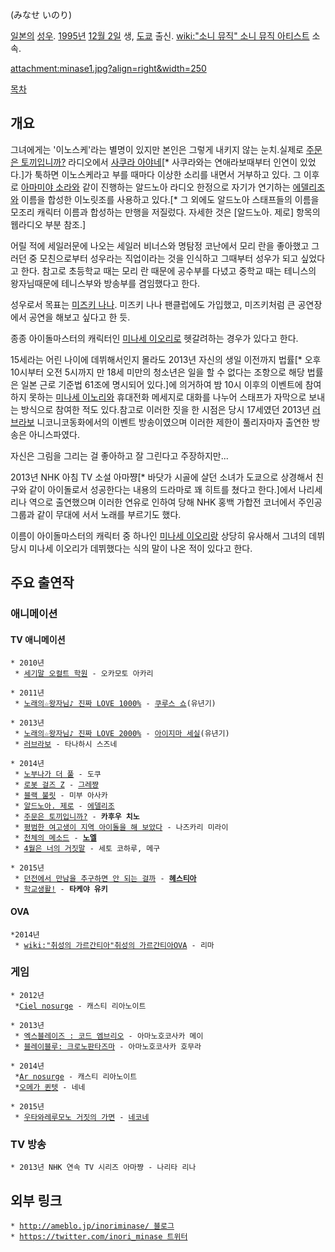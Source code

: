 {{{+1 水瀬いのり }}} (みなせ いのり)

[[일본]]의 [[성우]]. [[1995년]] [[12월 2일]] 생, [[도쿄]] 출신. [[wiki:"소니 뮤직" 소니 뮤직 아티스트]] 소속.

attachment:minase1.jpg?align=right&width=250

[[목차]]
== 개요 ==
그녀에게는 '이노스케'라는 별명이 있지만 본인은 그렇게 내키지 않는 눈치.실제로 [[주문은 토끼입니까?]] 라디오에서 [[사쿠라 아야네]][* 사쿠라와는 연애라보때부터 인연이 있었다.]가 툭하면 이노스케라고 부를 때마다 이상한 소리를 내면서 거부하고 있다. 그 이후로 [[아마미야 소라]]와 같이 진행하는 알드노아 라디오 한정으로 자기가 연기하는 [[에델리조]]와 이름을 합성한 이노릿조를 사용하고 있다.[* 그 외에도 알드노아 스태프들의 이름을 모조리 캐릭터 이름과 합성하는 만행을 저질렀다. 자세한 것은 [알드노아. 제로] 항목의 웹라디오 부분 참조.]

어릴 적에 세일러문에 나오는 세일러 비너스와 명탐정 코난에서 모리 란을 좋아했고 그러던 중 모친으로부터 성우라는 직업이라는 것을 인식하고 그때부터 성우가 되고 싶었다고 한다. 참고로 초등학교 때는 모리 란 때문에 공수부를 다녔고 중학교 때는 테니스의 왕자님때문에 테니스부와 방송부를 겸임했다고 한다.

성우로서 목표는 [[미즈키 나나]]. 미즈키 나나 팬클럽에도 가입했고, 미즈키처럼 큰 공연장에서 공연을 해보고 싶다고 한 듯.

종종 아이돌마스터의 캐릭터인 [[미나세 이오리]]로 헷갈려하는 경우가 있다고 한다.
 
15세라는 어린 나이에 데뷔해서인지 몰라도 2013년 자신의 생일 이전까지 법률[* 오후 10시부터 오전 5시까지 만 18세 미만의 청소년은 일을 할 수 없다는 조항으로 해당 법률은 일본 근로 기준법 61조에 명시되어 있다.]에 의거하여 밤 10시 이후의 이벤트에 참여하지 못하는 [[미나세 이노리]]와 휴대전화 메세지로 대화를 나누어 스태프가 자막으로 보내는 방식으로 참여한 적도 있다.참고로 이러한 짓을 한 시점은 당시 17세였던 2013년 [[러브라보]] 니코니코동화에서의 이벤트 방송이였으며 이러한 제한이 풀리자마자 출연한 방송은 아니스파였다.

자신은 그림을 그리는 걸 좋아하고 잘 그린다고 주장하지만...

2013년 NHK 아침 TV 소설 아마쨩[* 바닷가 시골에 살던 소녀가 도쿄으로 상경해서 친구와 같이 아이돌로서 성공한다는 내용의 드라마로 꽤 히트를 쳤다고 한다.]에서 나리세 리나 역으로 출연했으며 이러한 연유로 인하여 당해 NHK 홍백 가합전 코너에서 주인공 그룹과 같이 무대에 서서 노래를 부르기도 했다.

이름이 아이돌마스터의 캐릭터 중 하나인 [[미나세 이오리]]랑 상당히 유사해서 그녀의 데뷔 당시 미나세 이오리가 데뷔했다는 식의 말이 나온 적이 있다고 한다.

== 주요 출연작 ==
=== 애니메이션 ===
==== TV 애니메이션 ====
 * 2010년
  * [[세기말 오컬트 학원]] - 오카모토 아카리

 * 2011년
  * [[노래의☆왕자님♪|노래의☆왕자님♪ 진짜 LOVE 1000%]] - [[쿠루스 쇼]](유년기)

 * 2013년
  * [[노래의☆왕자님♪|노래의☆왕자님♪ 진짜 LOVE 2000%]] - [[아이지마 세실]](유년기)
  * [[러브라보]] - 타나하시 스즈네

 * 2014년
  * [[노부나가 더 풀]] - 도쿠
  * [[로봇 걸즈 Z]] - [[그레쨩]]
  * [[블랙 불릿]] - 미부 아사카
  * [[알드노아. 제로]] - [[에델리조]]
  * [[주문은 토끼입니까%3F|주문은 토끼입니까?]] - '''카후우 치노'''
  * [[평범한 여고생이 지역 아이돌을 해 보았다]] - 나즈카리 미라이
  * [[천체의 메소드]] - '''[[노엘(천체의 메소드)|노엘]]'''
  * [[4월은 너의 거짓말]] - 세토 코하루, 메구

 * 2015년
  * [[던전에서 만남을 추구하면 안 되는 걸까]] - '''[[헤스티아(던전에서 만남을 추구하면 안 되는 걸까)|헤스티아]]'''
  * [[학교생활!]] - '''타케야 유키'''

==== OVA ====
 *2014년
  * [[wiki:"취성의 가르간티아"취성의 가르간티아OVA]] - 리마

=== 게임 ===
 * 2012년
  *[[Ciel nosurge]] - 캐스티 리아노이트

 * 2013년
  * [[엑스블레이즈 : 코드 엠브리오]] - 아마노호코사카 메이
  * [[블레이블루: 크로노판타즈마]] - 아마노호코사카 호무라

 * 2014년
  *[[Ar nosurge]] - 캐스티 리아노이트
  *[[오메가 퀸텟]] - 네네

 * 2015년
  * [[우타와레루모노 거짓의 가면]] - [[우타와레루모노 거짓의 가면#s-3.4|네코네]]
=== TV 방송 ===
 * 2013년 NHK 연속 TV 시리즈 아마쨩 - 나리타 리나

== 외부 링크 ==
 * [[http://ameblo.jp/inoriminase/ 블로그]]
 * [[https://twitter.com/inori_minase 트위터]]
